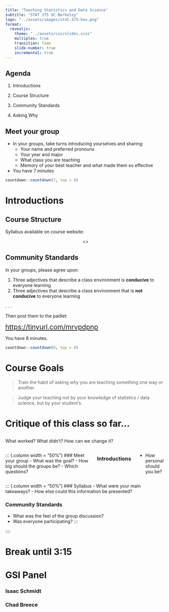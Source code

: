 ```yaml
---
title: "Teaching Statistics and Data Science"
subtitle: "STAT 375 UC Berkeley"
logo: "../assets/images/stat-375-hex.png"
format: 
  revealjs:
    theme: "../assets/css/slides.scss"
    multiplex: true
    transition: fade
    slide-number: true
    incremental: true 
---
```


## Agenda

1.  Introductions

2.  Course Structure

3.  Community Standards

4.  Asking Why


## Meet your group

-   In your groups, take turns introducing yourselves and sharing:
    -   Your name and preferred pronouns
    -   Your year and major
    -   What class you are teaching
    -   Memory of your best teacher and what made them so effective
-   You have 7 minutes

```r
countdown::countdown(7, top = 0)
```

# Introductions

## Course Structure

Syllabus available on course website:

:::{style="text-align: center"}
<>
:::

## Community Standards

In your groups, please agree upon:

1.  Three adjectives that describe a class environment is **conducive** to everyone learning
2.  Three adjectives that describe a class environment that is **not conducive** to everyone learning

. . . 

Then post them to the padlet:

[<https://tinyurl.com/mrvpdpnp>]{style="font-size: 1.5em"}

You have 8 minutes.

```r
countdown::countdown(8, top = 0)
```

# Course Goals

> Train the habit of asking *why* you are teaching something one way or another.

> Judge your teaching not by your knowledge of statistics / data science, but by your student's.

# Critique of this class so far...

## 

What worked? What didn't? How can we change it?

::: columns
::: {.column width = "50%"} \### Meet your group - What was the goal? - How big should the groups be? - Which questions?

### Introductions

-   How personal should you be?
:::

::: {.column width = "50%"} \### Syllabus - What were your main takeaways? - How else could this information be presented?

### Community Standards

-   What was the feel of the group discussion?
-   Was everyone participating? :::

::::

# Break until 3:15

# GSI Panel

### Isaac Schmidt

### Chad Breece
